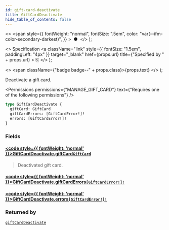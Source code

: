 ```yaml
---
id: gift-card-deactivate
title: GiftCardDeactivate
hide_table_of_contents: false
---
```


  <>
    <span
      style={{
        fontWeight: "normal",
        fontSize: ".5em",
        color: "var(--ifm-color-secondary-darkest)",
      }}
    >
      &nbsp;●&nbsp;
    </span>
  </>
);

  <>
    Specification
    <a
      className="link"
      style={{ fontSize: "1.5em", paddingLeft: "4px" }}
      target="\_blank"
      href={props.url}
      title={"Specified by " + props.url}
    >
      ⎘
    </a>
  </>
);

  <>
    <span className={"badge badge--" + props.class}>{props.text}</span>
  </>
);

Deactivate a gift card.

<Permissions
  permissions={"MANAGE_GIFT_CARD"}
  text={"Requires one of the following permissions"}
/>

```graphql
type GiftCardDeactivate {
  giftCard: GiftCard
  giftCardErrors: [GiftCardError!]!
  errors: [GiftCardError!]!
}
```

### Fields

#### [<code style={{ fontWeight: 'normal' }}>GiftCardDeactivate.<b>giftCard</b></code>](#)<Bullet />[`GiftCard`](../../../api-reference/gift-cards/objects/gift-card) <Badge class="secondary" text="object"/> <Badge class="secondary" text="gift-cards"/>

> Deactivated gift card.

#### [<code style={{ fontWeight: 'normal' }}>GiftCardDeactivate.<b>giftCardErrors</b></code>](#)<Bullet />[`[GiftCardError!]!`](../../../api-reference/gift-cards/objects/gift-card-error) <Badge class="secondary" text="non-null"/> <Badge class="secondary" text="object"/> <Badge class="secondary" text="gift-cards"/>

>

#### [<code style={{ fontWeight: 'normal' }}>GiftCardDeactivate.<b>errors</b></code>](#)<Bullet />[`[GiftCardError!]!`](../../../api-reference/gift-cards/objects/gift-card-error) <Badge class="secondary" text="non-null"/> <Badge class="secondary" text="object"/> <Badge class="secondary" text="gift-cards"/>

>

### Returned by

[`giftCardDeactivate`](../../../api-reference/gift-cards/mutations/gift-card-deactivate) <Badge class="secondary" text="mutation"/>


